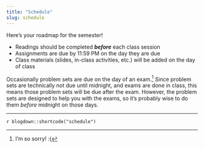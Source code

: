 ```yaml
---
title: "Schedule"
slug: schedule
---
```


Here's your roadmap for the semester!

- <i class="fas fa-book-reader"></i> Readings should be completed ***before*** each class session
- <i class="fas fa-laptop-code"></i> Assignments are due by 11:59 PM on the day they are due
- <i class="fas fa-university"></i></a> Class materials (slides, in-class activities, etc.) will be added on the day of class

Occasionally problem sets are due on the day of an exam.[^sorry] Since problem sets are technically not due until midnight, and exams are done in class, this means those problem sets will be due after the exam. However, the problem sets are designed to help you with the exams, so it's probably wise to do them *before* midnight on those days.

[^sorry]: I'm so sorry! :(

---

`r blogdown::shortcode("schedule")`
